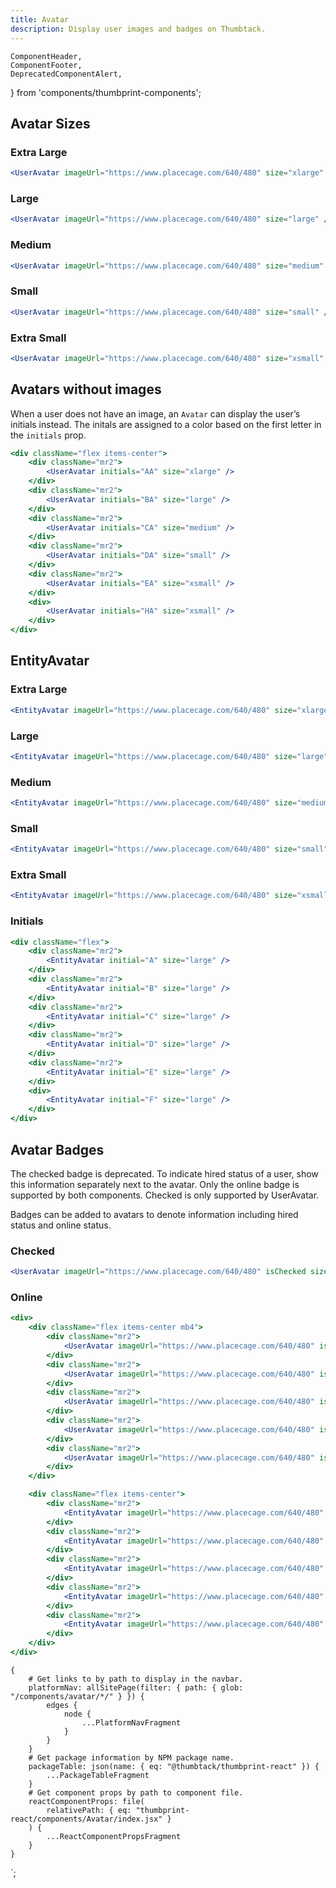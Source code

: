 ```yaml
---
title: Avatar
description: Display user images and badges on Thumbtack.
---
```


    ComponentHeader,
    ComponentFooter,
    DeprecatedComponentAlert,
} from 'components/thumbprint-components';

<ComponentHeader data={props.data} />

## Avatar Sizes

### Extra Large

```jsx
<UserAvatar imageUrl="https://www.placecage.com/640/480" size="xlarge" />
```

### Large

```jsx
<UserAvatar imageUrl="https://www.placecage.com/640/480" size="large" />
```

### Medium

```jsx
<UserAvatar imageUrl="https://www.placecage.com/640/480" size="medium" />
```

### Small

```jsx
<UserAvatar imageUrl="https://www.placecage.com/640/480" size="small" />
```

### Extra Small

```jsx
<UserAvatar imageUrl="https://www.placecage.com/640/480" size="xsmall" />
```

## Avatars without images

When a user does not have an image, an `Avatar` can display the user’s initials instead. The initals are assigned to a color based on the first letter in the `initials` prop.

```jsx
<div className="flex items-center">
    <div className="mr2">
        <UserAvatar initials="AA" size="xlarge" />
    </div>
    <div className="mr2">
        <UserAvatar initials="BA" size="large" />
    </div>
    <div className="mr2">
        <UserAvatar initials="CA" size="medium" />
    </div>
    <div className="mr2">
        <UserAvatar initials="DA" size="small" />
    </div>
    <div className="mr2">
        <UserAvatar initials="EA" size="xsmall" />
    </div>
    <div>
        <UserAvatar initials="HA" size="xsmall" />
    </div>
</div>
```

## EntityAvatar

### Extra Large

```jsx
<EntityAvatar imageUrl="https://www.placecage.com/640/480" size="xlarge" />
```

### Large

```jsx
<EntityAvatar imageUrl="https://www.placecage.com/640/480" size="large" />
```

### Medium

```jsx
<EntityAvatar imageUrl="https://www.placecage.com/640/480" size="medium" />
```

### Small

```jsx
<EntityAvatar imageUrl="https://www.placecage.com/640/480" size="small" />
```

### Extra Small

```jsx
<EntityAvatar imageUrl="https://www.placecage.com/640/480" size="xsmall" />
```

### Initials

```jsx
<div className="flex">
    <div className="mr2">
        <EntityAvatar initial="A" size="large" />
    </div>
    <div className="mr2">
        <EntityAvatar initial="B" size="large" />
    </div>
    <div className="mr2">
        <EntityAvatar initial="C" size="large" />
    </div>
    <div className="mr2">
        <EntityAvatar initial="D" size="large" />
    </div>
    <div className="mr2">
        <EntityAvatar initial="E" size="large" />
    </div>
    <div>
        <EntityAvatar initial="F" size="large" />
    </div>
</div>
```

## Avatar Badges

<DeprecatedComponentAlert>
    The checked badge is deprecated. To indicate hired status of a user, show this information
    separately next to the avatar. Only the online badge is supported by both components. Checked is
    only supported by UserAvatar.
</DeprecatedComponentAlert>

Badges can be added to avatars to denote information including hired status and online status.

### Checked

```jsx
<UserAvatar imageUrl="https://www.placecage.com/640/480" isChecked size="xlarge" />
```

### Online

```jsx
<div>
    <div className="flex items-center mb4">
        <div className="mr2">
            <UserAvatar imageUrl="https://www.placecage.com/640/480" isOnline size="xlarge" />
        </div>
        <div className="mr2">
            <UserAvatar imageUrl="https://www.placecage.com/640/480" isOnline size="large" />
        </div>
        <div className="mr2">
            <UserAvatar imageUrl="https://www.placecage.com/640/480" isOnline size="medium" />
        </div>
        <div className="mr2">
            <UserAvatar imageUrl="https://www.placecage.com/640/480" isOnline size="small" />
        </div>
        <div className="mr2">
            <UserAvatar imageUrl="https://www.placecage.com/640/480" isOnline size="xsmall" />
        </div>
    </div>

    <div className="flex items-center">
        <div className="mr2">
            <EntityAvatar imageUrl="https://www.placecage.com/640/480" isOnline size="xlarge" />
        </div>
        <div className="mr2">
            <EntityAvatar imageUrl="https://www.placecage.com/640/480" isOnline size="large" />
        </div>
        <div className="mr2">
            <EntityAvatar imageUrl="https://www.placecage.com/640/480" isOnline size="medium" />
        </div>
        <div className="mr2">
            <EntityAvatar imageUrl="https://www.placecage.com/640/480" isOnline size="small" />
        </div>
        <div className="mr2">
            <EntityAvatar imageUrl="https://www.placecage.com/640/480" isOnline size="xsmall" />
        </div>
    </div>
</div>
```

<ComponentFooter data={props.data} />

    {
        # Get links to by path to display in the navbar.
        platformNav: allSitePage(filter: { path: { glob: "/components/avatar/*/" } }) {
            edges {
                node {
                    ...PlatformNavFragment
                }
            }
        }
        # Get package information by NPM package name.
        packageTable: json(name: { eq: "@thumbtack/thumbprint-react" }) {
            ...PackageTableFragment
        }
        # Get component props by path to component file.
        reactComponentProps: file(
            relativePath: { eq: "thumbprint-react/components/Avatar/index.jsx" }
        ) {
            ...ReactComponentPropsFragment
        }
    }
`;
